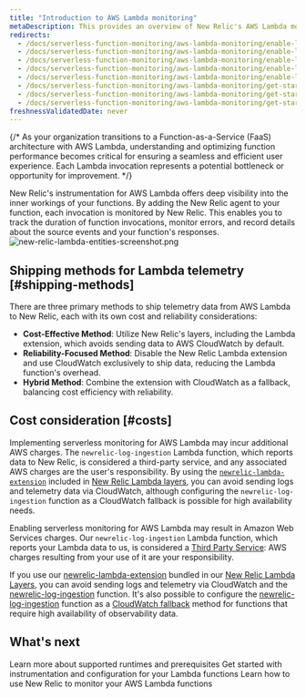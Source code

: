 ```yaml
---
title: "Introduction to AWS Lambda monitoring"
metaDescription: This provides an overview of New Relic's AWS Lambda monitoring and details how to link your accounts.
redirects:
  - /docs/serverless-function-monitoring/aws-lambda-monitoring/enable-lambda-monitoring/configure-serverless-monitoring-aws-lambda
  - /docs/serverless-function-monitoring/aws-lambda-monitoring/enable-lambda-monitoring/account-linking
  - /docs/serverless-function-monitoring/aws-lambda-monitoring/enable-lambda-monitoring/set-up-cloudwatch-logs
  - /docs/serverless-function-monitoring/aws-lambda-monitoring/enable-lambda-monitoring/enable-aws-lambda-monitoring
  - /docs/serverless-function-monitoring/aws-lambda-monitoring/enable-lambda-monitoring/instrument-example
  - /docs/serverless-function-monitoring/aws-lambda-monitoring/get-started/architecture
  - /docs/serverless-function-monitoring/aws-lambda-monitoring/get-started/compatibility-requirements-aws-lambda-monitoring
  - /docs/serverless-function-monitoring/aws-lambda-monitoring/get-started/monitoring-aws-lambda-serverless-monitoring
freshnessValidatedDate: never
---
```


{/* As your organization transitions to a Function-as-a-Service (FaaS) architecture with AWS Lambda, understanding and optimizing function performance becomes critical for ensuring a seamless and efficient user experience.  Each Lambda invocation represents a potential bottleneck or opportunity for improvement. */}

New Relic's instrumentation for AWS Lambda offers deep visibility into the inner workings of your functions. By adding the New Relic agent to your function, each invocation is monitored by New Relic. This enables you to track the duration of function invocations, monitor errors, and record details about the source events and your function's responses.
<img
  title="new-relic-lambda-entities-screenshot.png"
  alt="new-relic-lambda-entities-screenshot.png"
  src="/images/lambda_overview.webp"
/>


## Shipping methods for Lambda telemetry [#shipping-methods]

There are three primary methods to ship telemetry data from AWS Lambda to New Relic, each with its own cost and reliability considerations:

* **Cost-Effective Method**: Utilize New Relic's layers, including the Lambda extension, which avoids sending data to AWS CloudWatch by default.
* **Reliability-Focused Method**: Disable the New Relic Lambda extension and use CloudWatch exclusively to ship data, reducing the Lambda function's overhead.
* **Hybrid Method**: Combine the extension with CloudWatch as a fallback, balancing cost efficiency with reliability.

## Cost consideration [#costs]

Implementing serverless monitoring for AWS Lambda may incur additional AWS charges. The `newrelic-log-ingestion` Lambda function, which reports data to New Relic, is considered a third-party service, and any associated AWS charges are the user's responsibility. 
By using the [`newrelic-lambda-extension`](https://github.com/newrelic/newrelic-lambda-extension) included in [New Relic Lambda layers](https://github.com/newrelic/newrelic-lambda-layers), you can avoid sending logs and telemetry data via CloudWatch, although configuring the `newrelic-log-ingestion` function as a CloudWatch fallback is possible for high availability needs.

Enabling serverless monitoring for AWS Lambda may result in Amazon Web Services charges. Our `newrelic-log-ingestion` Lambda function, which reports your Lambda data to us, is considered a [Third Party Service](/docs/licenses/license-information/acceptable-use-policy/acceptable-use-policy): AWS charges resulting from your use of it are your responsibility.

If you use our [newrelic-lambda-extension](https://github.com/newrelic/newrelic-lambda-extension) bundled in our [New Relic Lambda Layers](https://github.com/newrelic/newrelic-lambda-layers), you can avoid sending logs and telemetry via CloudWatch and the [newrelic-log-ingestion](https://github.com/newrelic/aws-log-ingestion) function. It's also possible to configure the [newrelic-log-ingestion](https://github.com/newrelic/aws-log-ingestion) function as a [CloudWatch fallback](/docs/serverless-function-monitoring/aws-lambda-monitoring/instrument-lambda-function/cloud-watch-fallback/) method for functions that require high availability of observability data.

## What's next

<DocTiles>
  <DocTile title="Compatibility and requirement" path="/docs/serverless-function-monitoring/aws-lambda-monitoring/instrument-lambda-function/compatibility-requirement-lambda-monitoring">Learn more about supported runtimes and prerequisites</DocTile>
  <DocTile title="Install and configure Lambda monitoring" path="/docs/serverless-function-monitoring/aws-lambda-monitoring/instrument-lambda-function/configure-serverless-aws-monitoring" >Get started with instrumentation and configuration for your Lambda functions</DocTile>
  <DocTile title="Data and UI" path="/docs/serverless-function-monitoring/aws-lambda-monitoring/instrument-lambda-function/instrument-your-own" >Learn how to use New Relic to monitor your AWS Lambda functions</DocTile>
</DocTiles>
